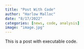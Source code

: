 ```yaml
---
title: "Post With Code"
author: "Harlow Malloc"
date: "8/17/2022"
categories: [news, code, analysis]
image: "image.jpg"
---
```


This is a post with executable code.
